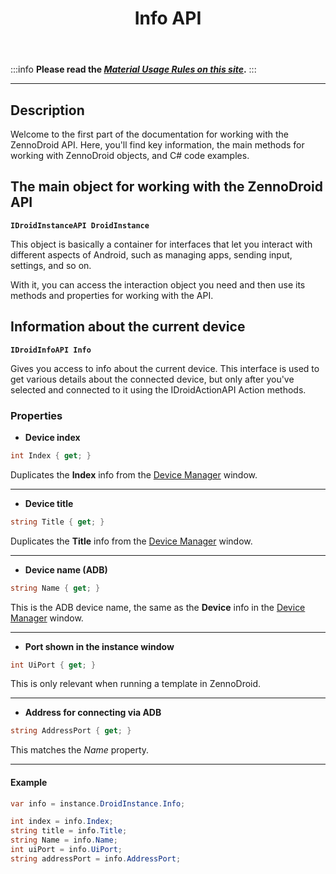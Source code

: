 ﻿---
sidebar_position: 1
title: Info API
description: Main interface and Device Information.
---
:::info **Please read the [*Material Usage Rules on this site*](../Disclaimer).**
:::
_______________________________________________  
## Description  
Welcome to the first part of the documentation for working with the ZennoDroid API. Here, you'll find key information, the main methods for working with ZennoDroid objects, and C# code examples.

## The main object for working with the ZennoDroid API  
**`IDroidInstanceAPI DroidInstance`**

This object is basically a container for interfaces that let you interact with different aspects of Android, such as managing apps, sending input, settings, and so on.

With it, you can access the interaction object you need and then use its methods and properties for working with the API.

## Information about the current device  
**`IDroidInfoAPI Info`**

Gives you access to info about the current device. This interface is used to get various details about the connected device, but only after you've selected and connected to it using the IDroidActionAPI Action methods.

### Properties  
- **Device index**
```csharp
int Index { get; }
```
Duplicates the **Index** info from the [Device Manager](../Tools/Device_Manager) window.
_______________________________________________
- **Device title**
```csharp
string Title { get; }
```
Duplicates the **Title** info from the [Device Manager](../Tools/Device_Manager) window.
_______________________________________________
- **Device name (ADB)**
```csharp
string Name { get; }
```
This is the ADB device name, the same as the **Device** info in the [Device Manager](../Tools/Device_Manager) window.
_______________________________________________
- **Port shown in the instance window**
```csharp
int UiPort { get; }
```
This is only relevant when running a template in ZennoDroid.
_______________________________________________
- **Address for connecting via ADB**
```csharp
string AddressPort { get; }
```
This matches the *Name* property.
_______________________________________________
#### Example
```csharp
var info = instance.DroidInstance.Info;

int index = info.Index;
string title = info.Title;
string Name = info.Name;
int uiPort = info.UiPort;
string addressPort = info.AddressPort;
```